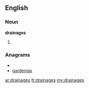 ==English==

===Noun===
'''drainages'''

# {{plural of|[[drainage]]}}

===Anagrams===
* {{alphagram|aadeginrs}}
* [[gardenias#English|gardenias]]

[[ar:drainages]]
[[fr:drainages]]
[[my:drainages]]